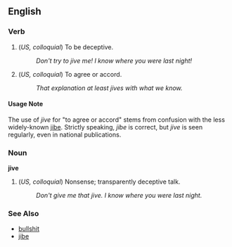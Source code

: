 ==English==

===Verb===
# (''US, colloquial'') To be deceptive.
#: ''Don't try to jive me!  I know where you were last night!''
# (''US, colloquial'') To agree or accord.
#: ''That explanation at least jives with what we know.''

====Usage Note====

The use of ''jive'' for "to agree or accord" stems from confusion with the less widely-known [[jibe]].  Strictly speaking, ''jibe'' is correct, but ''jive'' is seen regularly, even in national publications.

===Noun===
'''jive'''

# (''US, colloquial'') Nonsense; transparently deceptive talk.
#: ''Don't give me that jive.  I know where you were last night.''

===See Also===

*[[bullshit]]
*[[jibe]]